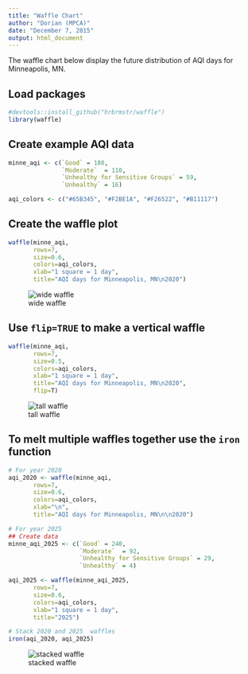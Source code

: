 ```yaml
---
title: "Waffle Chart"
author: "Dorian (MPCA)"
date: "December 7, 2015"
output: html_document
---
```

  

The waffle chart below display the future distribution of AQI days for Minneapolis, MN.

## Load packages
```r
#devtools::install_github("hrbrmstr/waffle")
library(waffle)

```

## Create example AQI data
```r

minne_aqi <- c(`Good` = 180, 
               `Moderate`  = 110, 
               `Unhealthy for Sensitive Groups` = 59, 
               `Unhealthy` = 16)

aqi_colors <- c("#65B345", "#F2BE1A", "#F26522", "#B11117")
```

## Create the waffle plot
```r
waffle(minne_aqi, 
       rows=7, 
       size=0.6, 
       colors=aqi_colors,
       xlab="1 square = 1 day",
       title="AQI days for Minneapolis, MN\n2020")
``` 


![wide waffle](images/waffle_wide.png)

## Use `flip=TRUE` to make a vertical waffle
```r
waffle(minne_aqi, 
       rows=7, 
       size=0.5, 
       colors=aqi_colors,
       xlab="1 square = 1 day",
       title="AQI days for Minneapolis, MN\n2020",
       flip=T)
```

![tall waffle](images/waffle_tall.png)

## To melt multiple waffles together use the `iron` function

```r
# For year 2020
aqi_2020 <- waffle(minne_aqi, 
       rows=7, 
       size=0.6, 
       colors=aqi_colors,
       xlab="\n",
       title="AQI days for Minneapolis, MN\n\n2020")

# For year 2025
## Create data
minne_aqi_2025 <- c(`Good` = 240, 
                    `Moderate`  = 92, 
                    `Unhealthy for Sensitive Groups` = 29, 
                    `Unhealthy` = 4)

aqi_2025 <- waffle(minne_aqi_2025, 
       rows=7, 
       size=0.6, 
       colors=aqi_colors,
       xlab="1 square = 1 day",
       title="2025")

# Stack 2020 and 2025  waffles
iron(aqi_2020, aqi_2025)
````` 

![stacked waffle](images/stack_waffles.png)


